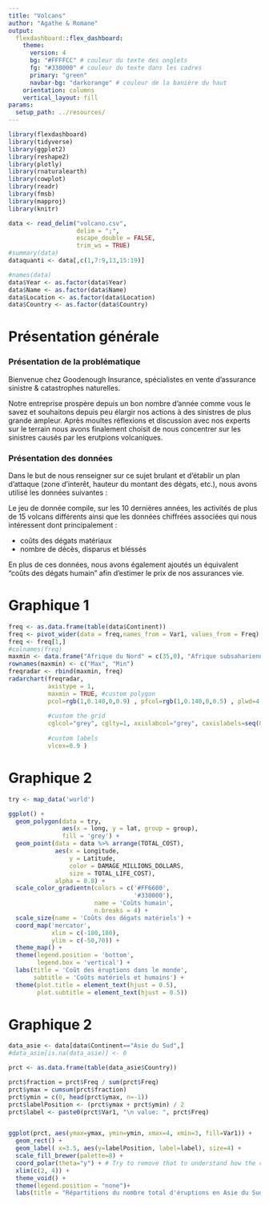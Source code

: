 ```yaml
---
title: "Volcans"
author: "Agathe & Romane"
output: 
  flexdashboard::flex_dashboard:
    theme:
      version: 4
      bg: "#FFFFCC" # couleur du texte des onglets
      fg: "#330000" # couleur du texte dans les cadres
      primary: "green"
      navbar-bg: "darkorange" # couleur de la banière du haut
    orientation: columns
    vertical_layout: fill
params:
  setup_path: ../resources/
---
```


<style>                     
.navbar {
background-color:#FFFFCC;
border-color:#FFFFCC;
}
.navbar-brand {
color:black!important;
}


</style>   


```r
library(flexdashboard)
library(tidyverse)
library(ggplot2)
library(reshape2)
library(plotly)
library(rnaturalearth)
library(cowplot)
library(readr)
library(fmsb)
library(mapproj)
library(knitr)
```

```r
data <- read_delim("volcano.csv",
                   delim = ";", 
                   escape_double = FALSE,
                   trim_ws = TRUE)
#summary(data)
dataquanti <- data[,c(1,7:9,13,15:19)]

#names(data)
data$Year <- as.factor(data$Year)
data$Name <- as.factor(data$Name)
data$Location <- as.factor(data$Location)
data$Country <- as.factor(data$Country)
```


Présentation générale
=======================================================================

### Présentation de la problématique

Bienvenue chez Goodenough Insurance, spécialistes en vente d'assurance sinistre & catastrophes naturelles.

Notre entreprise prospère depuis un bon nombre d'année comme vous le savez et souhaitons depuis peu élargir nos actions à des sinistres de plus grande ampleur. Après moultes réflexions et discussion avec nos experts sur le terrain nous avons finalement choisit de nous concentrer sur les sinistres causés par les erutpions volcaniques.

### Présentation des données

Dans le but de nous renseigner sur ce sujet brulant et d'établir un plan d'attaque (zone d'interêt, hauteur du montant des dégats, etc.), nous avons utilisé les données suivantes :

Le jeu de donnée compile, sur les 10 dernières années, les activités de plus de 15 volcans différents ainsi que les données chiffrées associées qui nous intéressent dont principalement :

 - coûts des dégats matériaux
 - nombre de décès, disparus et bléssés
 
En plus de ces données, nous avons également ajoutés un équivalent "coûts des dégats humain" afin d'estimer le prix de nos assurances vie.


Graphique 1
=======================================================================


```r
freq <- as.data.frame(table(data$Continent))
freq <- pivot_wider(data = freq,names_from = Var1, values_from = Freq)
freq <- freq[1,]
#colnames(freq)
maxmin <- data.frame("Afrique du Nord" = c(35,0), "Afrique subsaharienne" = c(35,0), "Amerique du Nord" = c(35,0), "Amerique latine" = c(35,0), "Asie de l'Est" = c(35,0), "Asie du Sud" = c(35,0), "Europe" = c(35,0),check.names=FALSE)
rownames(maxmin) <- c("Max", "Min")
freqradar <- rbind(maxmin, freq)
radarchart(freqradar,
           axistype = 1,
           maxmin = TRUE, #custom polygon
           pcol=rgb(1,0.140,0,0.9) , pfcol=rgb(1,0.140,0,0.5) , plwd=4 , plty=1,
           
           #custom the grid
           cglcol="grey", cglty=1, axislabcol="grey", caxislabels=seq(0,35,7), cglwd=1, title = "Nombre d'éruptions par continents de 2010 à 2018",
           
           #custom labels
           vlcex=0.9 )
```

Graphique 2
=======================================================================

```r
try <- map_data('world')

ggplot() +
  geom_polygon(data = try,
               aes(x = long, y = lat, group = group),
               fill = 'grey') +
  geom_point(data = data %>% arrange(TOTAL_COST),
             aes(x = Longitude,
                 y = Latitude,
                 color = DAMAGE_MILLIONS_DOLLARS,
                 size = TOTAL_LIFE_COST),
             alpha = 0.8) +
  scale_color_gradientn(colors = c('#FF6600',
                                   '#330000'),
                        name = 'Coûts humain',
                        n.breaks = 4) +
  scale_size(name = 'Coûts des dégats matériels') +
  coord_map('mercator',
            xlim = c(-180,180),
            ylim = c(-50,70)) +
  theme_map() +
  theme(legend.position = 'bottom',
        legend.box = 'vertical') +
  labs(title = 'Coût des éruptions dans le monde',
       subtitle = 'Coûts matériels et humains') +
  theme(plot.title = element_text(hjust = 0.5),
        plot.subtitle = element_text(hjust = 0.5))
```

Graphique 2
=======================================================================

```r
data_asie <- data[data$Continent=="Asie du Sud",]
#data_asie[is.na(data_asie)] <- 0

prct <- as.data.frame(table(data_asie$Country))

prct$fraction = prct$Freq / sum(prct$Freq)
prct$ymax = cumsum(prct$fraction)
prct$ymin = c(0, head(prct$ymax, n=-1))
prct$labelPosition <- (prct$ymax + prct$ymin) / 2
prct$label <- paste0(prct$Var1, "\n value: ", prct$Freq)


ggplot(prct, aes(ymax=ymax, ymin=ymin, xmax=4, xmin=3, fill=Var1)) +
  geom_rect() +
  geom_label( x=3.5, aes(y=labelPosition, label=label), size=4) +
  scale_fill_brewer(palette=8) +
  coord_polar(theta="y") + # Try to remove that to understand how the chart is built initially
  xlim(c(2, 4)) +
  theme_void() +
  theme(legend.position = "none")+
  labs(title = "Répartitions du nombre total d'éruptions en Asie du Sud", subtitle = "de 2010 à 2018")
```


